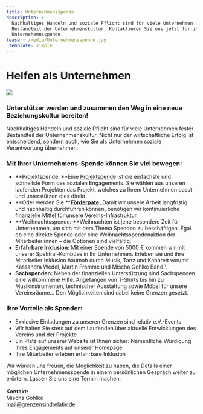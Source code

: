 ```yaml
---
title: Unternehmensspende
description: >-
  Nachhaltiges Handeln und soziale Pflicht sind für viele Unternehmen fester
  Bestandteil der Unternehmenskultur. Kontaktieren Sie uns jetzt für ihre
  Unternehemnsspende.
teaser: /media/Unternehmensspende.jpg
_template: simple
---
```


# Helfen als Unternehmen

![](/media/Unternehmensspende.jpg)

### Unterstützer werden und zusammen den Weg in eine neue Beziehungskultur bereiten!

Nachhaltiges Handeln und soziale Pflicht sind für viele Unternehmen fester Bestandteil der Unternehmenskultur. Nicht nur der wirtschaftliche Erfolg ist entscheidend, sondern auch, wie Sie als Unternehmen soziale Verantwortung übernehmen.

### **Mit Ihrer Unternehmens-Spende können Sie viel bewegen:**

* **Projektspende: **Eine [Projektspende](https://www.grenzensindrelativ.de/gezielte-projektspende) ist die einfachste und schnellste Form des sozialen Engagements. Sie wählen aus unseren laufenden Projekten das Projekt, welches zu Ihrem Unternehmen passt und unterstützen dies direkt.
* **Oder werden Sie **[**Förderpate:** ](https://www.grenzensindrelativ.de/jetzt-foerderpate-werden)Damit wir unsere Arbeit langfristig und nachhaltig durchführen können, benötigen wir kontinuierliche finanzielle Mittel für unsere Vereins-Infrastruktur
* **Weihnachtsspende: **Weihnachten ist jene besondere Zeit für Unternehmen, um sich mit dem Thema Spenden zu beschäftigen. Egal ob eine direkte Spende oder eine Weihnachtsspendenaktion der Mitarbeiter\:innen – die Optionen sind vielfältig.
* **Erfahrbare Inklusion:** Mit einer Spende von 5000 € kommen wir mit unserer Spektral-Kombüse in Ihr Unternehmen. Erleben sie und ihre Mitarbeiter Inklusion hautnah durch Musik, Tanz und Kabarett von/mit Kassandra Wedel, Martin Fromme und Mischa Gohlke Band.\\
* **Sachspenden:** Neben der finanziellen Unterstützung sind Sachspenden eine willkommene Hilfe. Angefangen von T-Shirts bis hin zu Musikinstrumenten, technischer Ausstattung sowie Möbel für unsere Vereinsräume... Den Möglichkeiten sind dabei keine Grenzen gesetzt.

### **Ihre Vorteile als Spender:**

* Exklusive Einladungen zu unseren Grenzen sind relativ e.V.-Events
* Wir halten Sie stets auf dem Laufenden über aktuelle Entwicklungen des Vereins und der Projekte
* Ein Platz auf unserer Website ist Ihnen sicher: Namentliche Würdigung Ihres Engagements auf unserer Homepage
* Ihre Mitarbeiter erleben erfahrbare Inklusion

Wir würden uns freuen, die Möglichkeit zu haben, die Details einer möglichen Unternehmensspende in einem persönlichen Gespräch weiter zu erörtern. Lassen Sie uns eine Termin machen.\
\
**Kontakt:**\
Mischa Gohlke\
mail@grenzensindrelativ.de

<DonationForm />
